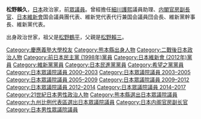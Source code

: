 {{Infobox Officeholder
|name= 松野賴久
|original_name= {{lang|ja|松野頼久}}
|image= Yorihisa Matsuno 200909.jpg
|caption =
| office = 
| term_start = 
| term_end = 
| primeminister = 
| predecessor =
| successor = 
|office2    = {{JPN}}[[眾議院_(日本)|眾議院]]議員
|term_start2  = 2000年6月26日
|term_end2    = 2017年9月28日
|predecessor2  = 
|successor2    = 
|constituency2 = {{Plainlist|
* [[熊本縣第1區|熊本縣第1區]]（2000-2012）
* [[比例九州區|比例九州區]]（2012-2017）}}
|birth_date = {{birth date and age|1960|9|19}}
|birth_place = {{JPN}}[[熊本縣|熊本縣]][[菊池郡|菊池郡]][[菊鹿村|菊鹿村]]<br/>（現[[山鹿市|山鹿市]]）
|death_date =
|death_place =
|party = （[[日本新党|日本新党]]→）<br />（[[新進党|新進党]]→）<br />（[[五人黨|五人黨]]→）<br />（[[民主党_(1998年)|民主党]]→）<br />（[[日本維新会|日本維新会]]→）<br />（[[維新党|維新党]]→）<br />（[[民進党_(日本)|民進党]]→）<br />[[希望之党|希望之党]]
|otherparty = 
|spouse =松野素子
|parents={{link-ja|松野賴三|松野頼三}}（父）
|relatives= {{link-ja|松野長八|松野長八}}（曾祖父）<br>{{link-ja|野田卯太郎|野田卯太郎}}（曾外祖父）<br>[[松野鶴平|松野鶴平]]（祖父）<br>{{link-ja|野田俊作|野田俊作}}（舅祖父）<br>{{link-ja|塚田徹|塚田徹}}（姊夫）
|children={{link-ja|松野未佳|松野未佳}}（次女）
|alma_mater = [[慶應義塾大學|慶應義塾大學]]法學部
|occupation = 政治家
|website =[http://www.matsuno-yorihisa.com 官方網站]
}}
'''松野賴久'''{{BD|1960年|9月19日|||Matsuno Yorihisa}}，[[日本|日本]]政治家，前[[日本眾議院|眾議員]]。曾經擔任[[細川護熙|細川護熙]]議員助理、[[内閣官房副長官|内閣官房副長官]]、[[日本維新會|日本維新會]]国会議員團代表、維新党代表代行兼国会議員団会長、維新黨幹事長、維新黨代表。

出身政治世家，祖父是[[松野鶴平|松野鶴平]]，父親是[[松野賴三|松野賴三]]。
{{start box}}
{{s-off}}
{{Succession box
| title  = {{flagicon|JPN}} [[内閣官房副長官|内閣官房副長官]]（政務担当・衆議院）
| years  = 2009年 - 2010年
| before = [[松本純|松本純]]
| after  = [[古川元久|古川元久]]
}}
{{s-ppo}}
{{Succession box
| title  = [[維新黨|維新黨代表]]
| titlenote  = [[馬場伸幸|馬場伸幸]]爭奪狀態
| years  = 第2代：2015年 -
| before = [[江田憲司|江田憲司]]
| after  = 現職
}}
{{Succession box
| title  = [[維新黨|維新黨幹事長]]
| years  = 第2代：2014年 - 2015年
| before = [[松井一郎|松井一郎]]
| after  = [[柿沢未途|柿沢未途]]
}}
{{Succession box
| title  = [[維新黨|維新黨代表代行]]
| years  = 初代：2014年
| before = 結成
| after  = 廃止
}}
{{Succession box
| title  = [[維新黨|維新黨国会議員団会長]]
| years  = 初代：2014年 
| before = 結成
| after  = 国会議員団廢除
}}
{{Succession box
| title  = [[維新會|維新の党国会議員団選舉對策委員長]]
| years  = 初代：2014年
| before = 結成
| after  = 国会議員団廢除
}}
{{Succession box
| title  = [[日本維新會|日本維新會国会議員団代表]]
| years  = 初代：2012年<br />第3代：2014年
| before = 結成<br />[[平沼赳夫|平沼赳夫]]
| after  = [[平沼赳夫|平沼赳夫]]<br />[[維新黨|維新黨]]へ
}}
{{Succession box
| title  = [[日本維新會|日本維新会国会議員団幹事長]]
| years  = 第2代：2012年 - 2014年
| before = [[松浪健太|松浪健太]]
| after  = [[小澤鋭仁|小澤鋭仁]]
}}
{{Succession box
| title  = [[日本維新會|日本維新會幹事長代行]]
| years  = 初代：2014年
| before = 新設
| after  = [[維新黨|維新黨]]
}}
{{end box}}

{{維新黨}}

{{DEFAULTSORT:Matsuno Yorihisa}}
[[Category:慶應義塾大學校友|Category:慶應義塾大學校友]]
[[Category:熊本縣出身人物|Category:熊本縣出身人物]]
[[Category:二戰後日本政治人物|Category:二戰後日本政治人物]]
[[Category:前日本民主黨_(1998年)黨員|Category:前日本民主黨 (1998年)黨員]]
[[Category:日本維新會_(2012年)黨員|Category:日本維新會 (2012年)黨員]]
[[Category:維新黨黨員|Category:維新黨黨員]]
[[Category:日本民進黨黨員|Category:日本民進黨黨員]]
[[Category:希望之黨黨員|Category:希望之黨黨員]]
[[Category:日本眾議院議員_2000–2003|Category:日本眾議院議員 2000–2003]]
[[Category:日本眾議院議員_2003–2005|Category:日本眾議院議員 2003–2005]]
[[Category:日本眾議院議員_2005–2009|Category:日本眾議院議員 2005–2009]]
[[Category:日本眾議院議員_2009–2012|Category:日本眾議院議員 2009–2012]]
[[Category:日本眾議院議員_2012–2014|Category:日本眾議院議員 2012–2014]]
[[Category:日本眾議院議員_2014–2017|Category:日本眾議院議員 2014–2017]]
[[Category:21世紀日本男性政治人物|Category:21世紀日本男性政治人物]]
[[Category:熊本縣選出日本眾議院議員|Category:熊本縣選出日本眾議院議員]]
[[Category:九州比例代表區選出日本眾議院議員|Category:九州比例代表區選出日本眾議院議員]]
[[Category:日本内阁官房副长官|Category:日本内阁官房副长官]]
[[Category:日本男性眾議院議員|Category:日本男性眾議院議員]]
